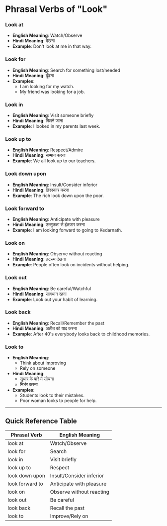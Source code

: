 # Phrasal Verbs of "Look" 


### Look at
- **English Meaning**: Watch/Observe
- **Hindi Meaning**: देखना
- **Example**: Don't look at me in that way.

### Look for
- **English Meaning**: Search for something lost/needed
- **Hindi Meaning**: ढूँढना
- **Examples**:
  - I am looking for my watch.
  - My friend was looking for a job.

### Look in
- **English Meaning**: Visit someone briefly
- **Hindi Meaning**: मिलने जाना
- **Example**: I looked in my parents last week.

### Look up to
- **English Meaning**: Respect/Admire
- **Hindi Meaning**: सम्मान करना
- **Example**: We all look up to our teachers.

### Look down upon
- **English Meaning**: Insult/Consider inferior
- **Hindi Meaning**: तिरस्कार करना
- **Example**: The rich look down upon the poor.

### Look forward to
- **English Meaning**: Anticipate with pleasure
- **Hindi Meaning**: उत्सुकता से इंतज़ार करना
- **Example**: I am looking forward to going to Kedarnath.

### Look on
- **English Meaning**: Observe without reacting
- **Hindi Meaning**: तटस्थ देखना
- **Example**: People often look on incidents without helping.

### Look out
- **English Meaning**: Be careful/Watchful
- **Hindi Meaning**: सावधान रहना
- **Example**: Look out your habit of learning.

### Look back
- **English Meaning**: Recall/Remember the past
- **Hindi Meaning**: अतीत को याद करना
- **Example**: After 40's everybody looks back to childhood memories.

### Look to
- **English Meaning**:
  - Think about improving
  - Rely on someone
- **Hindi Meaning**:
  - सुधार के बारे में सोचना
  - निर्भर करना
- **Examples**:
  - Students look to their mistakes.
  - Poor woman looks to people for help.


---

## Quick Reference Table

| Phrasal Verb      | English Meaning                      |
|-------------------|--------------------------------------|
| look at           | Watch/Observe                       |
| look for          | Search                              |
| look in           | Visit briefly                       |
| look up to        | Respect                             |
| look down upon    | Insult/Consider inferior            |
| look forward to   | Anticipate with pleasure            |
| look on           | Observe without reacting            |
| look out          | Be careful                          |
| look back         | Recall the past                     |
| look to           | Improve/Rely on                     |
